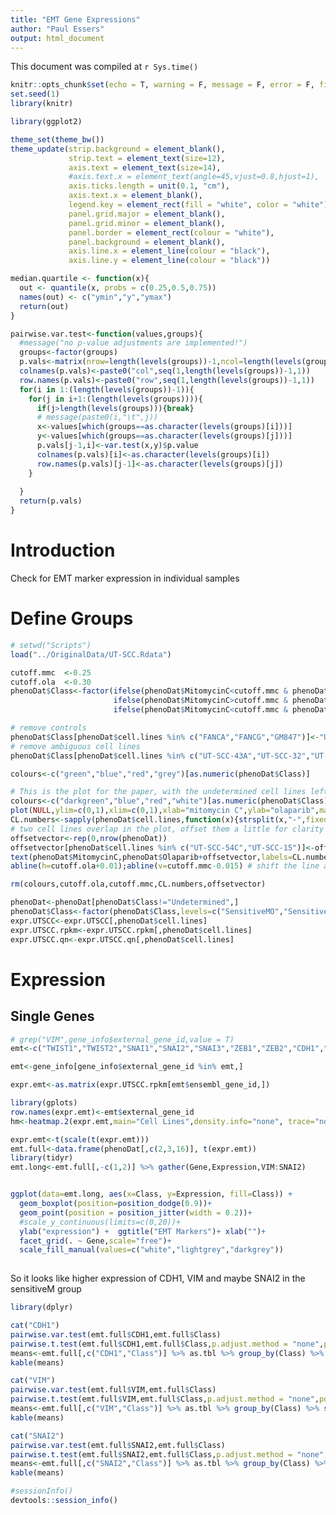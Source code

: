 ```yaml
---
title: "EMT Gene Expressions"
author: "Paul Essers"
output: html_document
---
```

This document was compiled at `r Sys.time()`

```r
knitr::opts_chunk$set(echo = T, warning = F, message = F, error = F, fig.height=6,fig.width=12)
set.seed(1)
library(knitr)

library(ggplot2)

theme_set(theme_bw())
theme_update(strip.background = element_blank(),
             strip.text = element_text(size=12),
             axis.text = element_text(size=14),
             #axis.text.x = element_text(angle=45,vjust=0.8,hjust=1),
             axis.ticks.length = unit(0.1, "cm"),
             axis.text.x = element_blank(),
             legend.key = element_rect(fill = "white", color = "white"),
             panel.grid.major = element_blank(),
             panel.grid.minor = element_blank(),
             panel.border = element_rect(colour = "white"),
             panel.background = element_blank(),
             axis.line.x = element_line(colour = "black"),
             axis.line.y = element_line(colour = "black"))

median.quartile <- function(x){
  out <- quantile(x, probs = c(0.25,0.5,0.75))
  names(out) <- c("ymin","y","ymax")
  return(out) 
}

pairwise.var.test<-function(values,groups){
  #message("no p-value adjustments are implemented!")
  groups<-factor(groups)
  p.vals<-matrix(nrow=length(levels(groups))-1,ncol=length(levels(groups))-1)
  colnames(p.vals)<-paste0("col",seq(1,length(levels(groups))-1,1))
  row.names(p.vals)<-paste0("row",seq(1,length(levels(groups))-1,1))
  for(i in 1:(length(levels(groups))-1)){
    for(j in i+1:(length(levels(groups)))){
      if(j>length(levels(groups))){break}
      # message(paste0(i,"\t",j))
      x<-values[which(groups==as.character(levels(groups)[i]))]
      y<-values[which(groups==as.character(levels(groups)[j]))]
      p.vals[j-1,i]<-var.test(x,y)$p.value
      colnames(p.vals)[i]<-as.character(levels(groups)[i])
      row.names(p.vals)[j-1]<-as.character(levels(groups)[j])
    }
    
  }
  return(p.vals)
}

```

# Introduction

Check for EMT marker expression in individual samples


# Define Groups

```r
# setwd("Scripts")
load("../OriginalData/UT-SCC.Rdata")

cutoff.mmc  <-0.25
cutoff.ola  <-0.30
phenoDat$Class<-factor(ifelse(phenoDat$MitomycinC<cutoff.mmc & phenoDat$Olaparib<cutoff.ola,"SensitiveMO",
                       ifelse(phenoDat$MitomycinC>cutoff.mmc & phenoDat$Olaparib>cutoff.ola,"Resistant",
                       ifelse(phenoDat$MitomycinC<cutoff.mmc & phenoDat$Olaparib>cutoff.ola,"SensitiveM","Undetermined"))))

# remove controls
phenoDat$Class[phenoDat$cell.lines %in% c("FANCA","FANCG","GM847")]<-"Undetermined"
# remove ambiguous cell lines
phenoDat$Class[phenoDat$cell.lines %in% c("UT-SCC-43A","UT-SCC-32","UT-SCC-8")]<-"Undetermined"

colours<-c("green","blue","red","grey")[as.numeric(phenoDat$Class)]

# This is the plot for the paper, with the undetermined cell lines left out:
colours<-c("darkgreen","blue","red","white")[as.numeric(phenoDat$Class)]
plot(NULL,ylim=c(0,1),xlim=c(0,1),xlab="mitomycin C",ylab="olaparib",main="UT-SCC lines Drug Sensitivity")
CL.numbers<-sapply(phenoDat$cell.lines,function(x){strsplit(x,"-",fixed=T)[[1]][3]})
# two cell lines overlap in the plot, offset them a little for clarity
offsetvector<-rep(0,nrow(phenoDat))
offsetvector[phenoDat$cell.lines %in% c("UT-SCC-54C","UT-SCC-15")]<-offsetvector[phenoDat$cell.lines %in% c("UT-SCC-54C","UT-SCC-45")]+c(-0.025,+0.015)
text(phenoDat$MitomycinC,phenoDat$Olaparib+offsetvector,labels=CL.numbers,cex=0.7,col=colours)
abline(h=cutoff.ola+0.01);abline(v=cutoff.mmc-0.015) # shift the line a little so it doesn't overlap with text

rm(colours,cutoff.ola,cutoff.mmc,CL.numbers,offsetvector)

phenoDat<-phenoDat[phenoDat$Class!="Undetermined",]
phenoDat$Class<-factor(phenoDat$Class,levels=c("SensitiveMO","SensitiveM","Resistant"))
expr.UTSCC<-expr.UTSCC[,phenoDat$cell.lines]
expr.UTSCC.rpkm<-expr.UTSCC.rpkm[,phenoDat$cell.lines]
expr.UTSCC.qn<-expr.UTSCC.qn[,phenoDat$cell.lines]
```

# Expression

## Single Genes

```r
# grep("VIM",gene_info$external_gene_id,value = T)
emt<-c("TWIST1","TWIST2","SNAI1","SNAI2","SNAI3","ZEB1","ZEB2","CDH1","VIM")

emt<-gene_info[gene_info$external_gene_id %in% emt,]

expr.emt<-as.matrix(expr.UTSCC.rpkm[emt$ensembl_gene_id,])

library(gplots)
row.names(expr.emt)<-emt$external_gene_id
hm<-heatmap.2(expr.emt,main="Cell Lines",density.info="none", trace="none", margins =c(7,7), col=redgreen(75),dendrogram="both",labCol=NULL,scale="row", ColSideColors=c("red","blue","darkgreen")[as.numeric(phenoDat$Class)])

expr.emt<-t(scale(t(expr.emt)))
emt.full<-data.frame(phenoDat[,c(2,3,16)], t(expr.emt))
library(tidyr)
emt.long<-emt.full[,-c(1,2)] %>% gather(Gene,Expression,VIM:SNAI2)


ggplot(data=emt.long, aes(x=Class, y=Expression, fill=Class)) + 
  geom_boxplot(position=position_dodge(0.9))+
  geom_point(position = position_jitter(width = 0.2))+
  #scale_y_continuous(limits=c(0,20))+
  ylab("expression") +  ggtitle("EMT Markers")+ xlab("")+
  facet_grid(. ~ Gene,scale="free")+
  scale_fill_manual(values=c("white","lightgrey","darkgrey"))
  
```

So it looks like higher expression of CDH1, VIM and maybe SNAI2 in the sensitiveM group

```r
library(dplyr)

cat("CDH1")
pairwise.var.test(emt.full$CDH1,emt.full$Class)
pairwise.t.test(emt.full$CDH1,emt.full$Class,p.adjust.method = "none",pool.sd=T)
means<-emt.full[,c("CDH1","Class")] %>% as.tbl %>% group_by(Class) %>% summarize(av=mean(CDH1,na.rm=T),med=median(CDH1,na.rm=T))
kable(means)

cat("VIM")
pairwise.var.test(emt.full$VIM,emt.full$Class)
pairwise.t.test(emt.full$VIM,emt.full$Class,p.adjust.method = "none",pool.sd=F)
means<-emt.full[,c("VIM","Class")] %>% as.tbl %>% group_by(Class) %>% summarize(av=mean(VIM,na.rm=T),med=median(VIM,na.rm=T))
kable(means)

cat("SNAI2")
pairwise.var.test(emt.full$SNAI2,emt.full$Class)
pairwise.t.test(emt.full$SNAI2,emt.full$Class,p.adjust.method = "none",pool.sd=T)
means<-emt.full[,c("SNAI2","Class")] %>% as.tbl %>% group_by(Class) %>% summarize(av=mean(SNAI2,na.rm=T),med=median(SNAI2,na.rm=T))
kable(means)

```



```r
#sessionInfo()
devtools::session_info()
```